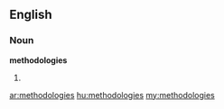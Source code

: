 ==English==

===Noun===
'''methodologies'''

# {{plural of|methodology}}

[[ar:methodologies]]
[[hu:methodologies]]
[[my:methodologies]]